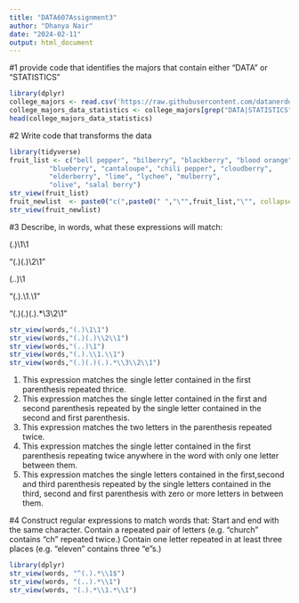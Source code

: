 ```yaml
---
title: "DATA607Assignment3"
author: "Dhanya Nair"
date: "2024-02-11"
output: html_document
---
```

#1 provide code that identifies the majors that contain either "DATA" or "STATISTICS"
```r
library(dplyr)
college_majors <- read.csv('https://raw.githubusercontent.com/datanerddhanya/DATA607/main/COLLEGE_MAJORS.csv')
college_majors_data_statistics <- college_majors[grep("DATA|STATISTICS", college_majors$Major,ignore.case = TRUE),]
head(college_majors_data_statistics)

```

#2 Write code that transforms the data


```r
library(tidyverse)
fruit_list <- c("bell pepper", "bilberry", "blackberry", "blood orange",
          "blueberry", "cantaloupe", "chili pepper", "cloudberry",
          "elderberry", "lime", "lychee", "mulberry",
          "olive", "salal berry")
str_view(fruit_list)
fruit_newlist  <- paste0("c(",paste0(" ","\"",fruit_list,"\"", collapse = ",") , ")")
str_view(fruit_newlist)
```


#3 Describe, in words, what these expressions will match:

(.)\1\1 

"(.)(.)\\2\\1"

(..)\1

"(.).\\1.\\1"

"(.)(.)(.).*\\3\\2\\1" 
```r

str_view(words,"(.)\1\1")
str_view(words,"(.)(.)\\2\\1")
str_view(words,"(..)\1")
str_view(words,"(.).\\1.\\1")
str_view(words,"(.)(.)(.).*\\3\\2\\1")
```


1. This expression matches the single letter contained in the first parenthesis repeated thrice. 
2. This expression matches the single letter contained in the first and second parenthesis repeated by the single letter contained in the second and first parenthesis. 
3. This expression matches the two letters in the parenthesis repeated twice.
4. This expression matches the single letter contained in the first parenthesis repeating twice anywhere in the word with only one letter between them.
5. This expression matches the single letters contained in the first,second and third parenthesis repeated by the single letters contained in the third, second and first parenthesis  with zero or more letters in between them.


#4 Construct regular expressions to match words that:
Start and end with the same character.
Contain a repeated pair of letters (e.g. "church" contains "ch" repeated twice.)
Contain one letter repeated in at least three places (e.g. "eleven" contains three "e"s.)

```r
library(dplyr)
str_view(words, "^(.).*\\1$")
str_view(words, "(..).*\\1")
str_view(words, "(.).*\\1.*\\1")

```




